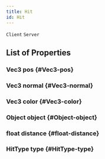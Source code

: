 ```yaml
---
title: Hit
id: Hit
---
```

`Client`
`Server`

## List of Properties

### Vec3 pos {#Vec3-pos}

### Vec3 normal {#Vec3-normal}

### Vec3 color {#Vec3-color}

### Object object {#Object-object}

### float distance {#float-distance}

### HitType type {#HitType-type}

